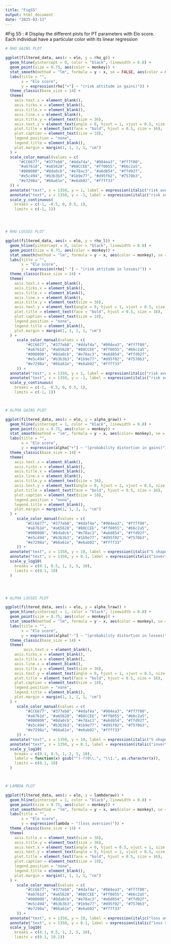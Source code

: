 ---
title: "FigS5"
output: html_document
date: "2025-03-13"
---
#Fig S5 : 
# Display the different plots for PT parameters with Elo score. Each individual have a particular color with its linear regression


```{r}

# RHO GAINS PLOT

ggplot(filtered_data, aes(x = elo, y = rho_g)) +
  geom_hline(yintercept = 0, color = "black", linewidth = 0.8) +
  geom_point(size = 0.75, aes(color = monkey)) +
  stat_smooth(method = "lm", formula = y ~ x, se = FALSE, aes(color = monkey)) +
  labs(title = "", 
       x = "Elo score", 
       y = expression(rho["+"] ~ "(risk attitude in gains)")) +
  theme_classic(base_size = 14) +
  theme(
    axis.text.x = element_blank(),
    axis.ticks.x = element_blank(),
    axis.title.x = element_blank(),
    axis.line.x = element_blank(),
    axis.title.y = element_text(size = 36),
    axis.text.y = element_text(angle = 0, hjust = 1, vjust = 0.5, size = 30),
    plot.title = element_text(face = "bold", hjust = 0.5, size = 16),
    plot.caption = element_text(size = 10),
    legend.position = "none",
    legend.title = element_blank(),
    plot.margin = margin(1, 1, 1, 1, "cm")
  ) +
  scale_color_manual(values = c(
      "#CC6677", "#377eb8", "#4daf4a", "#984ea3", "#ff7f00",
      "#a6761d", "#a65628", "#88CCEE", "#ff0055", "#66c2a5",
      "#000000", "#8da0cb", "#e78ac3", "#a6d854", "#ffd92f",
      "#e5c494", "#b3b3b3", "#1b9e77", "#d95f02", "#7570b3",
      "#e7298a", "#66a61e", "#e6ab02", "#ffff33"
  )) +
  annotate("text", x = 1350, y = 1, label = expression(italic("risk aversion")), color = "black", hjust = 1, size = 8) +
  annotate("text", x = 1350, y = -1, label = expression(italic("risk seeking")), color = "black", hjust = 1, size = 8) +
  scale_y_continuous(
    breaks = c(-1, -0.5, 0, 0.5, 1),
    limits = c(-1, 1))




# RHO LOSSES PLOT

ggplot(filtered_data, aes(x = elo, y = rho_l)) +
  geom_hline(yintercept = 0, color = "black", linewidth = 0.8) +
  geom_point(size = 0.75, aes(color = monkey)) +
  stat_smooth(method = "lm", formula = y ~ x, aes(color = monkey), se = FALSE) +   
  labs(title = "", 
       x = "Elo score", 
       y = expression(rho["-"] ~ "(risk attitude in losses)")) +
  theme_classic(base_size = 14) +
  theme(
    axis.text.x = element_blank(),
    axis.ticks.x = element_blank(),
    axis.title.x = element_blank(),
    axis.line.x = element_blank(),
    axis.title.y = element_text(size = 36),
    axis.text.y = element_text(angle = 0, hjust = 1, vjust = 0.5, size = 30),
    plot.title = element_text(face = "bold", hjust = 0.5, size = 16),
    plot.caption = element_text(size = 10),
    legend.position = "none",
    legend.title = element_blank(),
    plot.margin = margin(1, 1, 1, 1, "cm")
  ) +
     scale_color_manual(values = c(
         "#CC6677", "#377eb8", "#4daf4a", "#984ea3", "#ff7f00",
         "#a6761d", "#a65628", "#88CCEE", "#ff0055", "#66c2a5",
         "#000000", "#8da0cb", "#e78ac3", "#a6d854", "#ffd92f",
         "#e5c494", "#b3b3b3", "#1b9e77", "#d95f02", "#7570b3",
         "#e7298a", "#66a61e", "#e6ab02", "#ffff33"
     )) +
  annotate("text", x = 1350, y = 1, label = expression(italic("risk aversion")), color = "black", hjust = 1, size = 8) +
  annotate("text", x = 1350, y = -1, label = expression(italic("risk seeking")), color = "black", hjust = 1, size = 8) +
  scale_y_continuous(
    breaks = c(-1, -0.5, 0, 0.5, 1),
    limits = c(-1, 1))



# ALPHA GAINS PLOT

ggplot(filtered_data, aes(x = elo, y = alpha_graw)) +
  geom_hline(yintercept = 1, color = "black", linewidth = 0.8) +
  geom_point(size = 0.75, aes(color = monkey)) +
  stat_smooth(method = "lm", formula = y ~ x, aes(color= monkey), se = FALSE) +
  labs(title = "", 
       x = "Elo score", 
       y = expression(alpha["+"] ~ "(probability distortion in gains)")) +
  theme_classic(base_size = 14) +
  theme(
    axis.text.x = element_blank(),
    axis.ticks.x = element_blank(),
    axis.title.x = element_blank(),
    axis.line.x = element_blank(),
    axis.title.y = element_text(size = 36),
    axis.text.y = element_text(angle = 0, hjust = 1, vjust = 0.5, size = 30),
    plot.title = element_text(face = "bold", hjust = 0.5, size = 16),
    plot.caption = element_text(size = 10),
    legend.position = "none",
    legend.title = element_blank(),
    plot.margin = margin(1, 1, 1, 1, "cm")
  ) +
     scale_color_manual(values = c(
         "#CC6677", "#377eb8", "#4daf4a", "#984ea3", "#ff7f00",
         "#a6761d", "#a65628", "#88CCEE", "#ff0055", "#66c2a5",
         "#000000", "#8da0cb", "#e78ac3", "#a6d854", "#ffd92f",
         "#e5c494", "#b3b3b3", "#1b9e77", "#d95f02", "#7570b3",
         "#e7298a", "#66a61e", "#e6ab02", "#ffff33"
     )) +
  annotate("text", x = 1350, y = 10, label = expression(italic("S shape")), color = "black", hjust = 1, size = 8) +
  annotate("text", x = 1350, y = 0.1, label = expression(italic("inverted S shape")), color = "black", hjust = 1, size = 8) +
  scale_y_log10(
    breaks = c(0.1, 0.5, 1, 2, 5, 10),
    limits = c(0.1, 10)
  )




# ALPHA LOSSES PLOT

ggplot(filtered_data, aes(x = elo, y = alpha_lraw)) +
  geom_hline(yintercept = 1, color = "black", linewidth = 0.8) +
  geom_point(size = 0.75, aes(color = monkey)) +
  stat_smooth(method = "lm", formula = y ~ x, aes(color = monkey), se = FALSE) +
  labs(title = "", 
       x = "Elo score", 
       y = expression(alpha["-"] ~ "(probability distortion in losses)")) +
  theme_classic(base_size = 14) +
  theme(
        axis.text.x = element_blank(),
    axis.ticks.x = element_blank(),
    axis.title.x = element_blank(),
    axis.line.x = element_blank(),
    axis.title.y = element_text(size = 36),
    axis.text.y = element_text(angle = 0, hjust = 1, vjust = 0.5, size = 30),
    plot.title = element_text(face = "bold", hjust = 0.5, size = 16),
    plot.caption = element_text(size = 10),
    legend.position = "none",
    legend.title = element_blank(),
    plot.margin = margin(1, 1, 1, 1, "cm")
  ) +
     scale_color_manual(values = c(
         "#CC6677", "#377eb8", "#4daf4a", "#984ea3", "#ff7f00",
         "#a6761d", "#a65628", "#88CCEE", "#ff0055", "#66c2a5",
         "#000000", "#8da0cb", "#e78ac3", "#a6d854", "#ffd92f",
         "#e5c494", "#b3b3b3", "#1b9e77", "#d95f02", "#7570b3",
         "#e7298a", "#66a61e", "#e6ab02", "#ffff33"
     )) +
  annotate("text", x = 1350, y = 10, label = expression(italic("S shape")), color = "black", hjust = 1, size = 8)   +
  annotate("text", x = 1350, y = 0.1, label = expression(italic("inverted S shape")), color = "black", hjust = 1, size = 8)   +
  scale_y_log10(
    breaks = c(0.1, 0.5, 1, 2, 5, 10),
    labels = function(x) gsub("^(-?)0\\.", "\\1.", as.character(x)),
    limits = c(0.1, 10)
  )



# LAMBDA PLOT

ggplot(filtered_data, aes(x = elo, y = lambdaraw)) +
  geom_hline(yintercept = 1, color = "black", linewidth = 0.8) +
  geom_point(size = 0.75, aes(color = monkey)) +
  stat_smooth(method = "lm", formula = y ~ x, aes(color = monkey), se = FALSE) +
  labs(title = "", 
       x = "Elo score", 
       y = expression(lambda ~ "(loss aversion)")) +
  theme_classic(base_size = 14) +
  theme(
    axis.title.x = element_text(size = 36),
    axis.title.y = element_text(size = 36),
    axis.text.x = element_text(angle = 0, hjust = 0.5, vjust = 1, size = 30),
    axis.text.y = element_text(angle = 0, hjust = 1, vjust = 0.5, size = 30),
    plot.title = element_text(face = "bold", hjust = 0.5, size = 16),
    plot.caption = element_text(size = 10),
    legend.position = "none",
    legend.title = element_blank(),
    plot.margin = margin(1, 1, 1, 1, "cm")
  ) +
     scale_color_manual(values = c(
         "#CC6677", "#377eb8", "#4daf4a", "#984ea3", "#ff7f00",
         "#a6761d", "#a65628", "#88CCEE", "#ff0055", "#66c2a5",
         "#000000", "#8da0cb", "#e78ac3", "#a6d854", "#ffd92f",
         "#e5c494", "#b3b3b3", "#1b9e77", "#d95f02", "#7570b3",
         "#e7298a", "#66a61e", "#e6ab02", "#ffff33"
     )) +
  annotate("text", x = 1350, y = 10, label = expression(italic("loss aversion")), color = "black", hjust = 1, size = 8) +
  annotate("text", x = 1350, y = 0.1, label = expression(italic("loss seeking")), color = "black", hjust = 1, size = 8) +
  scale_y_log10(
    breaks = c(0.1, 0.5, 1, 2, 5, 10),
    limits = c(0.1, 10.1))
```

